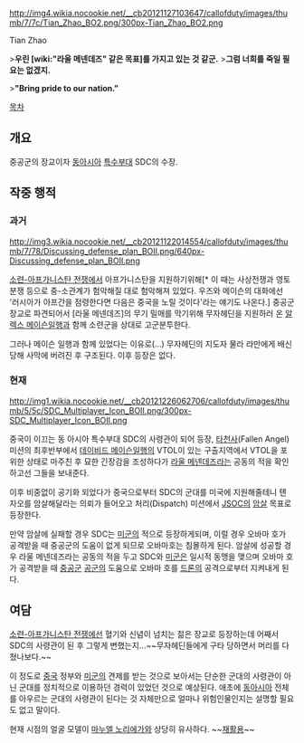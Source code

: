 http://img4.wikia.nocookie.net/__cb20121127103647/callofduty/images/thumb/7/7c/Tian_Zhao_BO2.png/300px-Tian_Zhao_BO2.png

Tian Zhao

>'''우린 [wiki:"라울 메넨데즈" 같은 목표]를 가지고 있는 것 같군.''' 
>'''그럼 너희를 죽일 필요는 없겠지.''' 

>'''"Bring pride to our nation."'''


[[목차]]
== 개요 ==
중공군의 장교이자 [[동아시아]] [[특수부대]] SDC의 수장.

== 작중 행적 ==
=== 과거 ===
http://img3.wikia.nocookie.net/__cb20121122014554/callofduty/images/thumb/7/78/Discussing_defense_plan_BOII.png/640px-Discussing_defense_plan_BOII.png

[[소련-아프가니스탄 전쟁]]에서 아프가니스탄을 지원하기위해[* 이 때는 사상전쟁과 영토분쟁 등으로 중-소관계가 험악해질 대로 험악해져 있었다. 우즈와 메이슨의 대화에선 '러시아가 아프간을 점령한다면 다음은 중국을 노릴 것이다'라는 얘기도 나온다.] 중공군 장교로 파견되어서 [라울 메넨데즈]의 무기 밀매를 막기위해 무자헤딘을 지원하러 온 [[알렉스 메이슨]]일행과 함께 소련군을 상대로 고군분투한다.

그러나 메이슨 일행과 함께 있었다는 이유로(...) 무자헤딘의 지도자 물라 라만에게 배신당해 사막에 버려진 후 구조된다. 이후 등장은 없다.
=== 현재 ===

http://img1.wikia.nocookie.net/__cb20121226062706/callofduty/images/thumb/5/5c/SDC_Multiplayer_Icon_BOII.png/300px-SDC_Multiplayer_Icon_BOII.png

중국이 이끄는 동 아시아 특수부대 SDC의 사령관이 되어 등장, [[타천사]](Fallen Angel) 미션의 최후반부에서 [[데이비드 메이슨]]일행의 VTOL이 있는 구출지역에서 VTOL을 포위한 상태로 마주친 후 묘한 긴장감을 조성하다가 [[라울 메넨데즈]]라는 공동의 적을 확인하고선 그들을 보내준다.

이후 비중없이 공기화 되었다가 중국으로부터 SDC의 군대를 미국에 지원해줄테니 톈 자오를 암살해달라는 의뢰가 들어오고 처리(Dispatch) 미션에서 [[JSOC]]의 [[암살]] 목표로 등장한다.

만약 암살에 실패할 경우 SDC는 [[미군]]의 적으로 등장하게되며, 이럴 경우 오바마 호가 공격받을 때 중공군의 도움이 없게 되므로 오바마호는 침몰하게 된다.
암살에 성공할 경우 라울 메넨데즈라는 공동의 적을 두고 SDC와 [[미군]]은 일시적 동맹을 맺으며 오바마 호가 공격받을 때 [[중공군]] [[공군]]의 도움으로 오바마 호를 [[드론]]의 공격으로부터 지켜내게 된다.

== 여담 ==
[[소련-아프가니스탄 전쟁]]에선 혈기와 신념이 넘치는 젊은 장교로 등장하는데 어째서 SDC의 사령관이 된 후 그렇게 변했는지...~~무자헤딘들에게 구타 당하면서 머리를 다쳤나보다.~~

이 정도로 [[중국]] 정부와 [[미군]]의 견제를 받는 것으로 보아서는 단순한 군대의 사령관이 아닌 군대를 정치적으로 이용하던 경력이 있었던 것으로 예상된다. 애초에 [[동아시아]] 전체를 아우르는 군대의 사령관이 된다는 것 자체만으로 얼마나 위험인물인지는 설명할 필요도 없고 말이다.

현재 시점의 얼굴 모델이 [[마누엘 노리에가]]와 상당히 유사하다. ~~[[재활용]]~~
